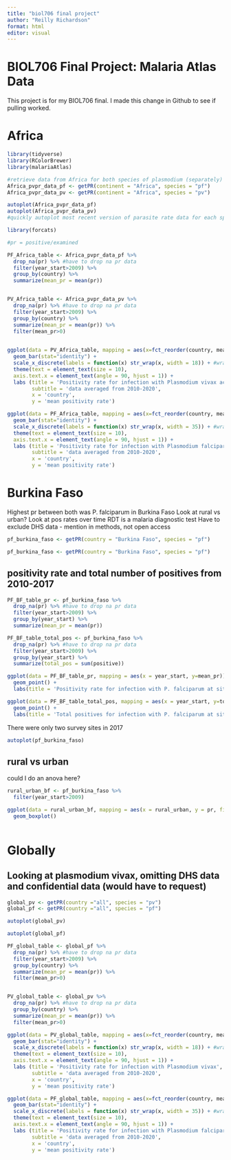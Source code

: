 ```yaml
---
title: "biol706 final project"
author: "Reilly Richardson"
format: html
editor: visual
---
```


# BIOL706 Final Project: Malaria Atlas Data

This project is for my BIOL706 final. I made this change in Github to see if pulling worked.

# Africa

```r

library(tidyverse)
library(RColorBrewer)
library(malariaAtlas)

#retrieve data from Africa for both species of plasmodium (separately) from Malaria Atlas 
Africa_pvpr_data_pf <- getPR(continent = "Africa", species = "pf") 
Africa_pvpr_data_pv <- getPR(continent = "Africa", species = "pv")

```

```r
autoplot(Africa_pvpr_data_pf)
autoplot(Africa_pvpr_data_pv)
#quickly autoplot most recent version of parasite rate data for each species in africa
```

```r

library(forcats)

#pr = positive/examined

PF_Africa_table <- Africa_pvpr_data_pf %>% 
  drop_na(pr) %>% #have to drop na pr data
  filter(year_start>2009) %>% 
  group_by(country) %>% 
  summarize(mean_pr = mean(pr))


PV_Africa_table <- Africa_pvpr_data_pv %>% 
  drop_na(pr) %>% #have to drop na pr data
  filter(year_start>2009) %>% 
  group_by(country) %>% 
  summarize(mean_pr = mean(pr)) %>% 
  filter(mean_pr>0)

  
ggplot(data = PV_Africa_table, mapping = aes(x=fct_reorder(country, mean_pr), y = mean_pr, fill = mean_pr)) +
  geom_bar(stat="identity") +
  scale_x_discrete(labels = function(x) str_wrap(x, width = 18)) + #wrap label text
  theme(text = element_text(size = 10),
  axis.text.x = element_text(angle = 90, hjust = 1)) + 
  labs (title = 'Positivity rate for infection with Plasmodium vivax across Africa', 
        subtitle = 'data averaged from 2010-2020',
        x = 'country', 
        y = 'mean positivity rate')

ggplot(data = PF_Africa_table, mapping = aes(x=fct_reorder(country, mean_pr), y = mean_pr, fill = mean_pr)) +
  geom_bar(stat="identity") +
  scale_x_discrete(labels = function(x) str_wrap(x, width = 35)) + #wrap label text
  theme(text = element_text(size = 10),
  axis.text.x = element_text(angle = 90, hjust = 1)) + 
  labs (title = 'Positivity rate for infection with Plasmodium falciparum across Africa', 
        subtitle = 'data averaged from 2010-2020',
        x = 'country', 
        y = 'mean positivity rate')

```

# Burkina Faso

Highest pr between both was P. falciparum in Burkina Faso Look at rural vs urban? Look at pos rates over time RDT is a malaria diagnostic test Have to exclude DHS data - mention in methods, not open access

```r
pf_burkina_faso <- getPR(country = "Burkina Faso", species = "pf")
```

```r
pf_burkina_faso <- getPR(country = "Burkina Faso", species = "pf")
```

## positivity rate and total number of positives from 2010-2017

```r
PF_BF_table_pr <- pf_burkina_faso %>% 
  drop_na(pr) %>% #have to drop na pr data
  filter(year_start>2009) %>% 
  group_by(year_start) %>% 
  summarize(mean_pr = mean(pr))

PF_BF_table_total_pos <- pf_burkina_faso %>% 
  drop_na(pr) %>% #have to drop na pr data
  filter(year_start>2009) %>% 
  group_by(year_start) %>%
  summarize(total_pos = sum(positive)) 

ggplot(data = PF_BF_table_pr, mapping = aes(x = year_start, y=mean_pr))+
  geom_point() + 
  labs(title = 'Positivity rate for infection with P. falciparum at sites in Burkina Faso, 2010-2017')

ggplot(data = PF_BF_table_total_pos, mapping = aes(x = year_start, y=total_pos))+
  geom_point() + 
  labs(title = 'Total positives for infection with P. falciparum at sites in Burkina Faso, 2010-2017')


```

There were only two survey sites in 2017

```r
autoplot(pf_burkina_faso)
```

## rural vs urban

could I do an anova here? 

```r

rural_urban_bf <- pf_burkina_faso %>% 
  filter(year_start>2009)

ggplot(data = rural_urban_bf, mapping = aes(x = rural_urban, y = pr, fill = pr)) + 
  geom_boxplot()
  
```

# Globally

## Looking at plasmodium vivax, omitting DHS data and confidential data (would have to request)

```r

global_pv <- getPR(country ="all", species = "pv") 
global_pf <- getPR(country ="all", species = "pf") 

```

```r
autoplot(global_pv)
```

```r
autoplot(global_pf)
```

```r
PF_global_table <- global_pf %>% 
  drop_na(pr) %>% #have to drop na pr data
  filter(year_start>2009) %>% 
  group_by(country) %>% 
  summarize(mean_pr = mean(pr)) %>% 
  filter(mean_pr>0)


PV_global_table <- global_pv %>% 
  drop_na(pr) %>% #have to drop na pr data
  group_by(country) %>% 
  summarize(mean_pr = mean(pr)) %>% 
  filter(mean_pr>0)

ggplot(data = PV_global_table, mapping = aes(x=fct_reorder(country, mean_pr), y = mean_pr, fill = mean_pr)) +
  geom_bar(stat="identity") +
  scale_x_discrete(labels = function(x) str_wrap(x, width = 18)) + #wrap label text
  theme(text = element_text(size = 10),
  axis.text.x = element_text(angle = 90, hjust = 1)) + 
  labs (title = 'Positivity rate for infection with Plasmodium vivax', 
        subtitle = 'data averaged from 2010-2020',
        x = 'country', 
        y = 'mean positivity rate')

ggplot(data = PF_global_table, mapping = aes(x=fct_reorder(country, mean_pr), y = mean_pr, fill = mean_pr)) +
  geom_bar(stat="identity") +
  scale_x_discrete(labels = function(x) str_wrap(x, width = 35)) + #wrap label text
  theme(text = element_text(size = 10),
  axis.text.x = element_text(angle = 90, hjust = 1)) + 
  labs (title = 'Positivity rate for infection with Plasmodium falciparum', 
        subtitle = 'data averaged from 2010-2020',
        x = 'country', 
        y = 'mean positivity rate')

```
